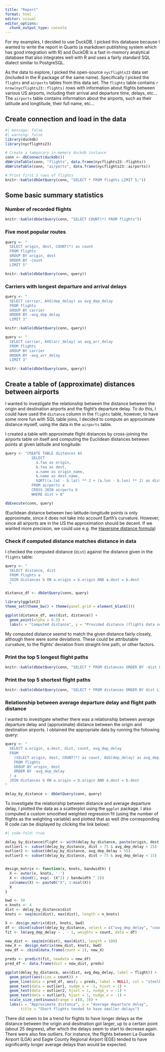 ```yaml
---
title: "Report"
format: html
editor: visual
editor_options: 
  chunk_output_type: console
---
```


For my examples, I decided to use DuckDB. I picked this database because I wanted to write the report in Quarto (a markdown publishing system which has good integration with R) and DuckDB is a fast in-memory analytical database that also integrates well with R and uses a fairly standard SQL dialect similar to  PostgreSQL.

As the data to explore, I picked the open-source `nycflights23` data set (included in the R package of the same name). Specifically I picked the `flights` and `airports` tables from this data set. The `flights` table contains `r nrow(nycflights23::flights)` rows with information about flights between various US airports, including their arrival and departure time, delays, etc... The `airports` table contains information about the airports, such as their latitude and longtitude, their full name, etc...

## Create connection and load in the data

```r
#| message: false
#| warning: false
library(duckdb)
library(nycflights23)

# Create a temporary in-memory duckdb instance
conn <- dbConnect(duckdb())
dbWriteTable(conn, "flights", data.frame(nycflights23::flights))
dbWriteTable(conn, "airports", data.frame(nycflights23::airports))
```

```r
# Print first 5 rows of flights
knitr::kable(dbGetQuery(conn, "SELECT * FROM flights LIMIT 5;"))
```

## Some basic summary statistics

### Number of recorded flights

```r
knitr::kable(dbGetQuery(conn, "SELECT COUNT(*) FROM flights"))
```

### Five most popular routes

```r
query <- "
  SELECT origin, dest, COUNT(*) as count 
  FROM flights 
  GROUP BY origin, dest
  ORDER BY -count
  LIMIT 5"

knitr::kable(dbGetQuery(conn, query))
```

### Carriers with longest departure and arrival delays

```r
query <- "
  SELECT carrier, AVG(dep_delay) as avg_dep_delay
  FROM flights 
  GROUP BY carrier
  ORDER BY -avg_dep_delay
  LIMIT 3"

knitr::kable(dbGetQuery(conn, query))

query <- "
  SELECT carrier, AVG(arr_delay) as avg_arr_delay 
  FROM flights 
  GROUP BY carrier
  ORDER BY -avg_arr_delay
  LIMIT 3"

knitr::kable(dbGetQuery(conn, query))
```

## Create a table of (approximate) distances between airports

I wanted to investigate the relationship between the distance between the origin and destination airports and the flight's departure delay. To do this, I could have used the `distance` column in the `flights` table, however, to have some more fun with SQL table joins, I decided to compute an approximate distance myself, using the data in the `airports` table.

I created a table with approximate flight distances by cross-joining the airports table on itself and computing the Euclidean distances between points at given latitude and longitude:

```r
query <- "CREATE TABLE distances AS
            SELECT 
              a.faa as origin, 
              b.faa as dest,
              a.name as origin_name,
              b.name as dest_name,
              SQRT((a.lat - b.lat) ** 2 + (a.lon - b.lon) ** 2) as dist,
            FROM airports a
            CROSS JOIN airports b
            WHERE dist > 0"

dbExecute(conn, query)
```

(Euclidean distance between two latitude-longitude points is only approximate, since it does not take into account Earth's curvature. However, since all airports are in the US the approximation should be decent. If we wanted more precision, we could use e.g. the [Haversine distance formula](https://en.wikipedia.org/wiki/Haversine_formula))

### Check if computed distance matches distance in data

I checked the computed distance (`dist`) against the distance given in the `flights` table:

```r

query <- "
  SELECT distance, dist 
  FROM flights a
  JOIN distances b ON a.origin = b.origin AND a.dest = b.dest
  "

distance_df <- dbGetQuery(conn, query)

library(ggplot2)
theme_set(theme_bw() + theme(panel.grid = element_blank()))

ggplot(distance_df, aes(dist, distance)) +
  geom_point(alpha = 0.5) +
  labs(x = "Computed distance", y = "Provided distance (flights data set)")
```

My computed distance seemd to match the given distance fairly closely, although there were some deviations. These could be attributable curvature, to the flights' deviation from straight-line path, or other factors. 

### Print the top 5 longest flight paths

```r
knitr::kable(dbGetQuery(conn, "SELECT * FROM distances ORDER BY -dist LIMIT 5"))
```

### Print the top 5 shortest flight paths

```r
knitr::kable(dbGetQuery(conn, "SELECT * FROM distances ORDER BY dist LIMIT 5"))
```

### Relationship between average departure delay and flight path distance

I wanted to investigate whether there was a relationship between average departure delay and (approximate) distance between the origin and destination airports. I obtained the appropriate data by running the following query: 

```r
query <- "
  SELECT a.origin, a.dest, dist, count, avg_dep_delay 
  FROM 
    (SELECT origin, dest, COUNT(*) as count, AVG(dep_delay) as avg_dep_delay
    FROM flights
    GROUP BY origin, dest
    ORDER BY -avg_dep_delay
  ) a
  JOIN distances b ON a.origin = b.origin AND a.dest = b.dest
"

delay_by_distance <- dbGetQuery(conn, query)
```

To investigate the relationship between distance and average departure delay, I plotted the data as a scatterplot using the `ggplot` package. I also computed a custom smoothed weighted regression fit (using the number of flights as the weighting variable) and plotted that as well (the corresponding R code can be displayed by clicking the link below): 

```r
#| code-fold: true

delay_by_distance$flight <- with(delay_by_distance, paste(origin, dest, sep = "-"))
outlier1 <- subset(delay_by_distance, dist > 75 & avg_dep_delay > 25)
outlier2 <- subset(delay_by_distance, avg_dep_delay > 55)
outlier3 <- subset(delay_by_distance, dist > 75 & avg_dep_delay < 15)


design_matrix <- function(x, knots, bandwidth) {
  X <- outer(x, knots, '-')
  X <- cbind(1, exp(- (X^2) / bandwidth ^ 2))
  colnames(X) <- paste0("X", 1:ncol(X))
  X
}

bwd <- 50
n_knots <- 4
dist <- delay_by_distance$dist
knots <- seq(min(dist), max(dist), length = n_knots)

X <- design_matrix(dist, knots, bwd)
df <- cbind(subset(delay_by_distance, select = c("avg_dep_delay", "count")), X)
fit <- lm(avg_dep_delay ~ . - 1, weights = count, data = df)

new_dist <- seq(min(dist), max(dist), length = 100)
new_X <- design_matrix(new_dist, knots, bwd)
new_df <- cbind(data.frame(count = 1), new_X)

preds <- predict(fit, newdata = new_df)
pred_df <- data.frame(dist = new_dist, preds)

ggplot(delay_by_distance, aes(dist, avg_dep_delay, label = flight)) +
  geom_point(aes(size = count)) +
  geom_line(data = pred_df, aes(y = preds, label = NULL), col = "steelblue") +
  geom_text(data = outlier1, nudge_x = -1, hjust = 1) +
  geom_text(data = outlier2, hjust = 1, nudge_x = -1) +
  geom_text(data = outlier3, hjust = 1, nudge_x = -1) +
  scale_size_continuous(range = c(0, 3)) +
  labs(x = "Approximate distance", y = "Average departure delay",
       title = "Short flights tended to have smaller delays")
```

There did seem to be a trend for flights to have longer delays as the distance between the origin and desitnation got larger, up to a certain point (about 25 degrees), after which the delays seem to start to decrease again. There were also few outliers. For instance, the flights between La Guardia Airport (LGA) and Eagle County Regional Airport (EGE) tended to have significantly longer average delays than would be expected. 
